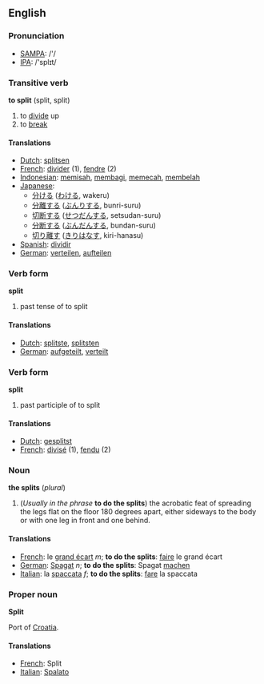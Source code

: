==English==

=== Pronunciation ===
*[[w:SAMPA|SAMPA]]: /'/
*[[w:IPA|IPA]]: /'splɪt/

===Transitive verb===

'''to split''' (split, split)

# to [[divide]] up
# to [[break]]

====Translations====
*[[Dutch]]: [[splitsen]]
*[[French]]: [[divider]] (1), [[fendre]] (2)
*[[Indonesian]]: [[pisah|memisah]], [[bagi|membagi]], [[pecah|memecah]], [[belah|membelah]]
*[[Japanese]]: 
** [[分ける]] ([[わける]], wakeru)
** [[分離]]する ([[ぶんり]]する, bunri-suru)
** [[切断]]する ([[せつだん]]する, setsudan-suru)
** [[分断]]する ([[ぶんだん]]する, bundan-suru)
** [[切り離す]] ([[きりはなす]], kiri-hanasu)
*[[Spanish]]: [[dividir]]
*[[German]]: [[verteilen]], [[aufteilen]]

===Verb form===

'''split'''

# past tense of to split

====Translations====
*[[Dutch]]: [[splitste]], [[splitsten]]
*[[German]]: [[aufgeteilt]], [[verteilt]]

===Verb form===

'''split'''

# past participle of to split

====Translations====
*[[Dutch]]: [[gesplitst]]
*[[French]]: [[divisé]] (1), [[fendu]] (2)

===Noun===

'''the splits''' (''plural'')

# (''Usually in the phrase'' '''to do the splits''') the acrobatic feat of spreading the legs flat on the floor 180 degrees apart, either sideways to the body or with one leg in front and one behind.

====Translations====

*[[French]]: le [[grand écart]] ''m''; '''to do the splits''': [[faire]] le grand écart
*[[German]]: [[Spagat]] ''n''; '''to do the splits''': Spagat [[machen]]
*[[Italian]]: la [[spaccata]] ''f''; '''to do the splits''': [[fare]] la spaccata

===Proper noun===

'''Split'''

Port of [[Croatia]].

====Translations====

*[[French]]: Split
*[[Italian]]: [[Spalato]]